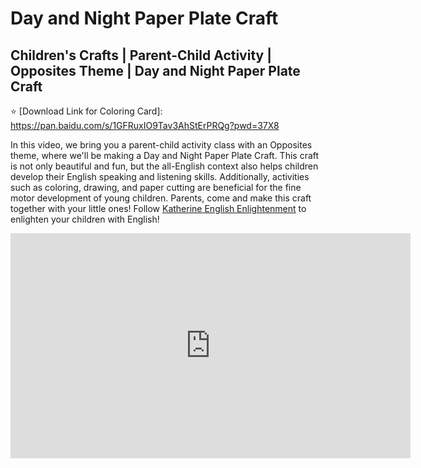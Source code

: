 # Day and Night Paper Plate Craft

## Children's Crafts | Parent-Child Activity | Opposites Theme | Day and Night Paper Plate Craft

⭐ [Download Link for Coloring Card]: https://pan.baidu.com/s/1GFRuxIO9Tav3AhStErPRQg?pwd=37X8

In this video, we bring you a parent-child activity class with an Opposites theme, where we'll be making a Day and Night Paper Plate Craft.
This craft is not only beautiful and fun, but the all-English context also helps children develop their English speaking and listening skills.
Additionally, activities such as coloring, drawing, and paper cutting are beneficial for the fine motor development of young children. Parents, come and make this craft together with your little ones!
Follow [Katherine English Enlightenment](https://space.bilibili.com/20797715) to enlighten your children with English!

<iframe
  src="https://player.bilibili.com/player.html?bvid=BV1PM411K7PB&cid=1&page=1"
  scrolling="no"
  border="0"
  frameborder="no"
  framespacing="0"
  allowfullscreen="true"
  width="640"
  height="360"
></iframe>

